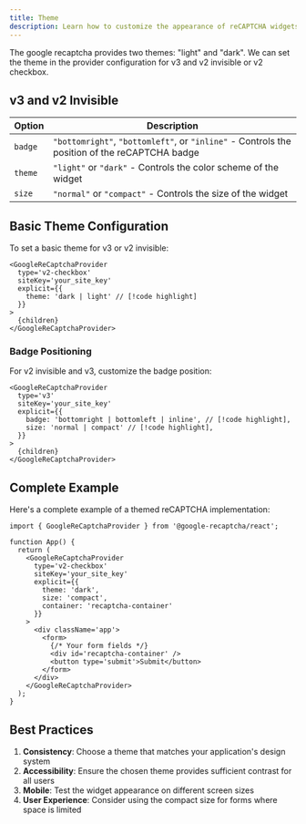 ```yaml
---
title: Theme
description: Learn how to customize the appearance of reCAPTCHA widgets
---
```


The google recaptcha provides two themes: "light" and "dark". We can set the theme in the provider configuration for v3 and v2 invisible or v2 checkbox.

## v3 and v2 Invisible

| Option  | Description                                                                                   |
| ------- | --------------------------------------------------------------------------------------------- |
| `badge` | `"bottomright"`, `"bottomleft"`, or `"inline"` - Controls the position of the reCAPTCHA badge |
| `theme` | `"light"` or `"dark"` - Controls the color scheme of the widget                               |
| `size`  | `"normal"` or `"compact"` - Controls the size of the widget                                   |

## Basic Theme Configuration

To set a basic theme for v3 or v2 invisible:

```tsx
<GoogleReCaptchaProvider
  type='v2-checkbox'
  siteKey='your_site_key'
  explicit={{
    theme: 'dark | light' // [!code highlight]
  }}
>
  {children}
</GoogleReCaptchaProvider>
```

### Badge Positioning

For v2 invisible and v3, customize the badge position:

```tsx
<GoogleReCaptchaProvider
  type='v3'
  siteKey='your_site_key'
  explicit={{
    badge: 'bottomright | bottomleft | inline', // [!code highlight],
    size: 'normal | compact' // [!code highlight],
  }}
>
  {children}
</GoogleReCaptchaProvider>
```

## Complete Example

Here's a complete example of a themed reCAPTCHA implementation:

```tsx
import { GoogleReCaptchaProvider } from '@google-recaptcha/react';

function App() {
  return (
    <GoogleReCaptchaProvider
      type='v2-checkbox'
      siteKey='your_site_key'
      explicit={{
        theme: 'dark',
        size: 'compact',
        container: 'recaptcha-container'
      }}
    >
      <div className='app'>
        <form>
          {/* Your form fields */}
          <div id='recaptcha-container' />
          <button type='submit'>Submit</button>
        </form>
      </div>
    </GoogleReCaptchaProvider>
  );
}
```

## Best Practices

1. **Consistency**: Choose a theme that matches your application's design system
2. **Accessibility**: Ensure the chosen theme provides sufficient contrast for all users
3. **Mobile**: Test the widget appearance on different screen sizes
4. **User Experience**: Consider using the compact size for forms where space is limited

